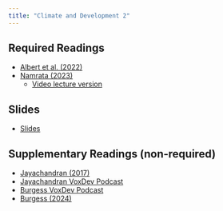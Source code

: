 ```yaml
---
title: "Climate and Development 2"
---
```


## Required Readings

- [Albert et al. (2022)](https://voxdev.org/topic/labour-markets-migration/how-climate-change-reallocates-capital-and-labour-within-countries)
- [Namrata (2023)](https://voxdev.org/sites/default/files/2023-09/Climate_Adaptation_Issue_1.pdf)
  + [Video lecture version](https://voxdev.org/voxdevlit/climate-adaptation)

## Slides

- [Slides](/slides/23-climate2.html)


## Supplementary Readings (non-required)

- [Jayachandran (2017)](https://voxdev.org/topic/energy-environment/forest-conservation-uganda-using-financial-incentives-avert-climate-change)
- [Jayachandran VoxDev Podcast](https://voxdev.org/topic/energy-environment/economics-conservation-low-and-middle-income-countries)
- [Burgess VoxDev Podcast](https://voxdev.org/topic/energy-environment/environmental-economics-and-policy-low-and-middle-income-countries)
- [Burgess (2024)](https://voxdev.org/topic/energy-environment/national-policy-reversals-and-deforestation-amazon)


